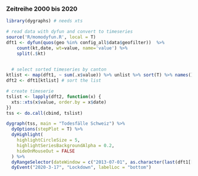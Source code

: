 ### Zeitreihe 2000 bis 2020

```r
library(dygraphs) # needs xts

# read data with dyfun and convert to timeseries
source('R/momodyfun.R', local = T)
dft1 <- dyfun(quos(geo %in% config_all$data$geofilter))  %>%
    count(kt,date, wt=value, name='value') %>%
    split(.$kt)

  
  # select sorted timeseries by canton
ktlist <- map(dft1, ~ sum(.x$value)) %>% unlist %>% sort(T) %>% names()
dft2 <- dft1[ktlist] # sort the list

# create timeserie
tslist <- lapply(dft2, function(x) {
  xts::xts(x$value, order.by = x$date)
})
tss <- do.call(cbind, tslist)

dygraph(tss, main = "Todesfälle Schweiz") %>%
  dyOptions(stepPlot = T) %>%
  dyHighlight(
    highlightCircleSize = 5,
    highlightSeriesBackgroundAlpha = 0.2,
    hideOnMouseOut = FALSE
  ) %>%
  dyRangeSelector(dateWindow = c("2013-07-01", as.character(last(dft1[[1]]$date)))) %>%
  dyEvent("2020-3-17", "Lockdown", labelLoc = "bottom")
```
